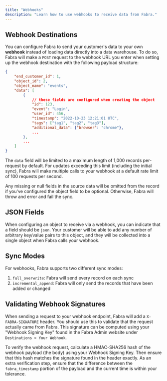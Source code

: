 ```yaml
---
title: "Webhooks"
description: "Learn how to use webhooks to receive data from Fabra."
---
```


## Webhook Destinations

You can configure Fabra to send your customer's data to your own **webhook** instead of loading data directly into a data warehouse.
To do so, Fabra will make a `POST` request to the webhook URL you enter when setting up the webhook destination with the following
payload structure:
```json
{
    "end_customer_id": 1,
    "object_id": 2,
    "object_name": "events",
    "data": [
        {
            // these fields are configured when creating the object
            "id": 123,
            "event": "Login",
            "user_id": 456,
            "timestamp": "2022-10-23 12:21:01 UTC",
            "tags": ["tag1", "tag2", "tag3"],
            "additional_data": {"browser": "chrome"},
            ...
        },
        ...
    ]
}
```

The `data` field will be limited to a maximum length of 1,000 records per-request by default. For updates exceeding this limit (including the
initial sync), Fabra will make multiple calls to your webhook at a default rate limit of 100 requests per second.

<Note>
Any missing or null fields in the source data will be omitted from the record if you've configured the object field to be optional. Otherwise,
Fabra will throw and error and fail the sync.
</Note>

## JSON Fields

When configuring an object to receive via a webhook, you can indicate that a field should be `json`. Your customer will be able to add any number
of arbitrary key/value pairs to this object, and they will be collected into a single object when Fabra calls your webhook.

## Sync Modes

For webhooks, Fabra supports two different sync modes:
1. `full_overwrite`: Fabra will send every record on each sync
2. `incremental_append`: Fabra will only send the records that have been added or changed

## Validating Webhook Signatures

When sending a request to your webhook endpoint, Fabra will add a `X-FABRA-SIGNATURE` header. You should use this to validate that the request actually
came from Fabra. This signature can be computed using your "Webhook Signing Key" found in the Fabra Admin website under `Destinations > Your Webhook`.

To verify the webhook request, calculate a HMAC-SHA256 hash of the webhook payload (the body) using your Webhook Signing Key. Then ensure that this hash
matches the signature found in the header exactly. As an extra verification step, ensure that the difference between the `fabra_timestamp` portion of
the payload and the current time is within your tolerance.
